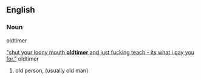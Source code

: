 ==English==

===Noun===
{{en-noun}}
oldtimer 

[http://www.iidb.org/vbb/showthread.php?p=4793058#post4793058 "shut your loony mouth '''oldtimer''' and just fucking teach - its what i pay you for."]
oldtimer 
# old person, (usually old man)